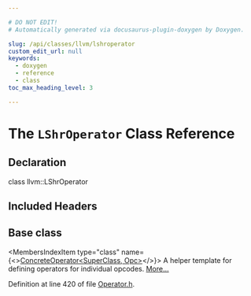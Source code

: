 ```yaml
---

# DO NOT EDIT!
# Automatically generated via docusaurus-plugin-doxygen by Doxygen.

slug: /api/classes/llvm/lshroperator
custom_edit_url: null
keywords:
  - doxygen
  - reference
  - class
toc_max_heading_level: 3

---
```





# The `LShrOperator` Class Reference

<DoxygenPage pluginConfig={pluginConfig}>



## Declaration

<CodeBlock>class llvm::LShrOperator</CodeBlock>

## Included Headers

<IncludesList>
<IncludesListItem
  filePath="llvm/IR/Operator.h"
  permalink="/docs/api/files/include/include/llvm/include/llvm/ir/operator-h"
  isLocal="true" />
</IncludesList>

## Base class

<MembersIndex>

<MembersIndexItem
  type="class"
  name={<><a href="/docs/api/classes/llvm/concreteoperator">ConcreteOperator&lt;SuperClass, Opc&gt;</a></>}>
A helper template for defining operators for individual opcodes. <a href="/docs/api/classes/llvm/concreteoperator/#details">More...</a>
</MembersIndexItem>

</MembersIndex>


Definition at line 420 of file <a href="/docs/api/files/include/include/llvm/include/llvm/ir/operator-h">Operator.h</a>.

</DoxygenPage>
